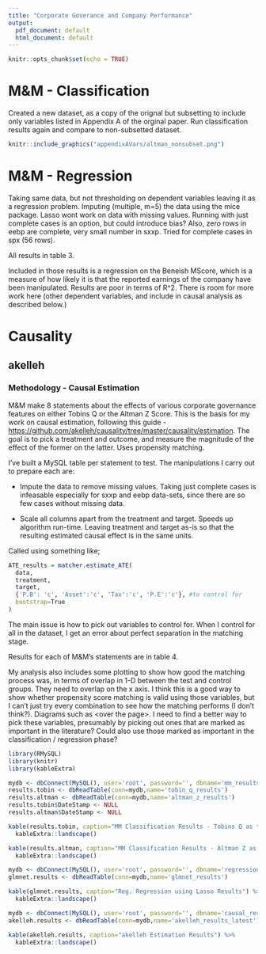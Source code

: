 ```yaml
---
title: "Corporate Goverance and Company Performance"
output:
  pdf_document: default
  html_document: default
---
```


```r
knitr::opts_chunk$set(echo = TRUE)
```

# M\&M - Classification
Created a new dataset, as a copy of the orignal but subsetting to include only variables listed in Appendix A of the orginal paper. Run classification results again and compare to non-subsetted dataset. 

```r
knitr::include_graphics("appendixAVars/altman_nonsubset.png")
```


# M\&M - Regression
Taking same data, but not thresholding on dependent variables leaving it as a regression problem. Imputing (multiple, m=5) the data using the mice package. Lasso wont work on data with missing values. Running with just complete cases is an option, but could introduce bias? Also, zero rows in eebp are complete, very small number in sxxp. Tried for complete cases in spx (56 rows).

All results in table 3.    

Included in those results is a regression on the Beneish MScore, which is a measure of how likely it is that the reported earnings of the company have been manipulated. Results are poor in terms of R^2. There is room for more work here (other dependent variables, and include in causal analysis as described below.)

\clearpage

# Causality
## akelleh

### Methodology - Causal Estimation

M&M make 8 statements about the effects of various corporate governance features on either Tobins Q or the Altman Z Score. This is the basis for my work on causal estimation, following this guide - [https://github.com/akelleh/causality/tree/master/causality/estimation](https://github.com/akelleh/causality/tree/master/causality/estimation). The goal is to pick a treatment and outcome, and measure the magnitude of the effect of the former on the latter. Uses propensity matching. 

I've built a MySQL table per statement to test. The manipulations I carry out to prepare each are: 

* Impute the data to remove missing values. Taking just complete cases is infeasable especially for sxxp and eebp data-sets, since there are so few cases without missing data.  

* Scale all columns apart from the treatment and target. Speeds up algorithm run-time. Leaving treatment and target as-is so that the resulting estimated causal effect is in the same units. 


Called using something like;

```r
ATE_results = matcher.estimate_ATE(
  data, 
  treatment, 
  target, 
  {'P.B': 'c', 'Asset':'c', 'Tax':'c', 'P.E':'c'}, #to control for 
  bootstrap=True
)
```

The main issue is how to pick out variables to control for. When I control for all in the dataset, I get an error about perfect separation in the matching stage. 

Results for each of M&M's statements are in table 4. 

My analysis also includes some plotting to show how good the matching process was, in terms of overlap in 1-D between the test and control groups. They need to overlap on the x axis. I think this is a good way to show whether propensity score matching is valid using those variables, but I can't just try every combination to see how the matching performs (I don't think?). Diagrams such as \<over the page\>. I need to find a better way to pick these variables, presumably by picking out ones that are marked as important in the literature? Could also use those marked as important in the classification / regression phase? 








\clearpage

```r
library(RMySQL)
library(knitr)
library(kableExtra)
```


```r
mydb <- dbConnect(MySQL(), user='root', password='', dbname='mm_results')
results.tobin <- dbReadTable(conn=mydb,name='tobin_q_results')
results.altman <- dbReadTable(conn=mydb,name='altman_z_results')
results.tobin$DateStamp <- NULL
results.altman$DateStamp <- NULL

kable(results.tobin, caption="MM Classification Results - Tobins Q as target") %>%
  kableExtra::landscape()

kable(results.altman, caption="MM Classification Results - Altman Z as target") %>%
  kableExtra::landscape()

```


```r
mydb <- dbConnect(MySQL(), user='root', password='', dbname='regression_results')
glmnet.results <- dbReadTable(conn=mydb,name='glmnet_results')

kable(glmnet.results, caption="Reg. Regression using Lasso Results") %>%
  kableExtra::landscape()

```


```r
mydb <- dbConnect(MySQL(), user='root', password='', dbname='causal_results')
akelleh.results <- dbReadTable(conn=mydb,name='akelleh_results_latest')

kable(akelleh.results, caption="akelleh Estimation Results") %>%
  kableExtra::landscape()

```

